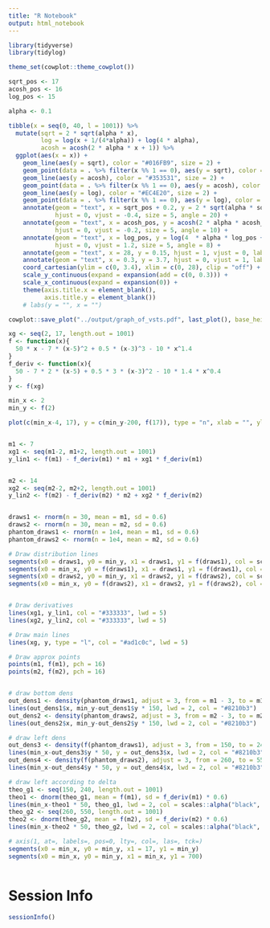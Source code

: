 ```yaml
---
title: "R Notebook"
output: html_notebook
---
```




```r
library(tidyverse)
library(tidylog)
```

```r
theme_set(cowplot::theme_cowplot())
```


```r
sqrt_pos <- 17
acosh_pos <- 16
log_pos <- 15

alpha <- 0.1

tibble(x = seq(0, 40, l = 1001)) %>%
  mutate(sqrt = 2 * sqrt(alpha * x),
         log = log(x + 1/(4*alpha)) + log(4 * alpha),
         acosh = acosh(2 * alpha * x + 1)) %>%
  ggplot(aes(x = x)) +
    geom_line(aes(y = sqrt), color = "#016FB9", size = 2) +
    geom_point(data = . %>% filter(x %% 1 == 0), aes(y = sqrt), color = "#016FB9", size = 2) +
    geom_line(aes(y = acosh), color = "#353531", size = 2) +
    geom_point(data = . %>% filter(x %% 1 == 0), aes(y = acosh), color = "#353531", size = 2) +
    geom_line(aes(y = log), color = "#EC4E20", size = 2) +
    geom_point(data = . %>% filter(x %% 1 == 0), aes(y = log), color = "#EC4E20", size = 2) +
    annotate(geom = "text", x = sqrt_pos + 0.2, y = 2 * sqrt(alpha * sqrt_pos), label = expression(s~sqrt(y)),
             hjust = 0, vjust = -0.4, size = 5, angle = 20) +
    annotate(geom = "text", x = acosh_pos, y = acosh(2 * alpha * acosh_pos + 1), label = expression(acosh(2~alpha~y+1)),
             hjust = 0, vjust = -0.2, size = 5, angle = 10) +
    annotate(geom = "text", x = log_pos, y = log(4  * alpha * log_pos + 1), label = expression(log(y+1/(4*alpha))+a),
             hjust = 0, vjust = 1.2, size = 5, angle = 8) +
    annotate(geom = "text", x = 28, y = 0.15, hjust = 1, vjust = 0, label = "y", size = 4, color = "darkgrey") +  
    annotate(geom = "text", x = 0.3, y = 3.7, hjust = 0, vjust = 1, label = "g(y)", size = 4, color = "darkgrey") +  
    coord_cartesian(ylim = c(0, 3.4), xlim = c(0, 28), clip = "off") +
    scale_y_continuous(expand = expansion(add = c(0, 0.3))) +
    scale_x_continuous(expand = expansion(0)) +
    theme(axis.title.x = element_blank(),
          axis.title.y = element_blank())
    # labs(y = "", x = "")

cowplot::save_plot("../output/graph_of_vsts.pdf", last_plot(), base_height = 3)
```




```r
xg <- seq(2, 17, length.out = 1001)
f <- function(x){
  50 * x - 7 * (x-5)^2 + 0.5 * (x-3)^3 - 10 * x^1.4
}
f_deriv <- function(x){
  50 - 7 * 2 * (x-5) + 0.5 * 3 * (x-3)^2 - 10 * 1.4 * x^0.4
}
y <- f(xg)

min_x <- 2
min_y <- f(2)

plot(c(min_x-4, 17), y = c(min_y-200, f(17)), type = "n", xlab = "", ylab = "", xaxt = "n", yaxt = "n")


m1 <- 7
xg1 <- seq(m1-2, m1+2, length.out = 1001)
y_lin1 <- f(m1) - f_deriv(m1) * m1 + xg1 * f_deriv(m1)


m2 <- 14
xg2 <- seq(m2-2, m2+2, length.out = 1001)
y_lin2 <- f(m2) - f_deriv(m2) * m2 + xg2 * f_deriv(m2)


draws1 <- rnorm(n = 30, mean = m1, sd = 0.6)
draws2 <- rnorm(n = 30, mean = m2, sd = 0.6)
phantom_draws1 <- rnorm(n = 1e4, mean = m1, sd = 0.6)
phantom_draws2 <- rnorm(n = 1e4, mean = m2, sd = 0.6)

# Draw distribution lines
segments(x0 = draws1, y0 = min_y, x1 = draws1, y1 = f(draws1), col = scales::alpha("#8210b3", 0.1), lwd = 0.3)
segments(x0 = min_x, y0 = f(draws1), x1 = draws1, y1 = f(draws1), col = scales::alpha("#8210b3", 0.1), lwd = 0.3)
segments(x0 = draws2, y0 = min_y, x1 = draws2, y1 = f(draws2), col = scales::alpha("#8210b3", 0.1), lwd = 0.3)
segments(x0 = min_x, y0 = f(draws2), x1 = draws2, y1 = f(draws2), col = scales::alpha("#8210b3", 0.1), lwd = 0.3)


# Draw derivatives
lines(xg1, y_lin1, col = "#333333", lwd = 5)
lines(xg2, y_lin2, col = "#333333", lwd = 5)

# Draw main lines
lines(xg, y, type = "l", col = "#ad1c0c", lwd = 5)

# Draw approx points
points(m1, f(m1), pch = 16)
points(m2, f(m2), pch = 16)


# draw bottom dens
out_dens1 <- density(phantom_draws1, adjust = 3, from = m1 - 3, to = m1 + 3)
lines(out_dens1$x, min_y-out_dens1$y * 150, lwd = 2, col = "#8210b3")
out_dens2 <- density(phantom_draws2, adjust = 3, from = m2 - 3, to = m2 + 3)
lines(out_dens2$x, min_y-out_dens2$y * 150, lwd = 2, col = "#8210b3")

# draw left dens
out_dens3 <- density(f(phantom_draws1), adjust = 3, from = 150, to = 240)
lines(min_x-out_dens3$y * 50, y = out_dens3$x, lwd = 2, col = "#8210b3")
out_dens4 <- density(f(phantom_draws2), adjust = 3, from = 260, to = 550)
lines(min_x-out_dens4$y * 50, y = out_dens4$x, lwd = 2, col = "#8210b3")

# draw left according to delta
theo_g1 <- seq(150, 240, length.out = 1001)
theo1 <- dnorm(theo_g1, mean = f(m1), sd = f_deriv(m1) * 0.6)
lines(min_x-theo1 * 50, theo_g1, lwd = 2, col = scales::alpha("black", 1), lty = "dotted")
theo_g2 <- seq(260, 550, length.out = 1001)
theo2 <- dnorm(theo_g2, mean = f(m2), sd = f_deriv(m2) * 0.6)
lines(min_x-theo2 * 50, theo_g2, lwd = 2, col = scales::alpha("black", 1), lty = "dotted")

# axis(1, at=, labels=, pos=0, lty=, col=, las=, tck=)
segments(x0 = min_x, y0 = min_y, x1 = 17, y1 = min_y)
segments(x0 = min_x, y0 = min_y, x1 = min_x, y1 = 700)



```



# Session Info

```r
sessionInfo()
```


